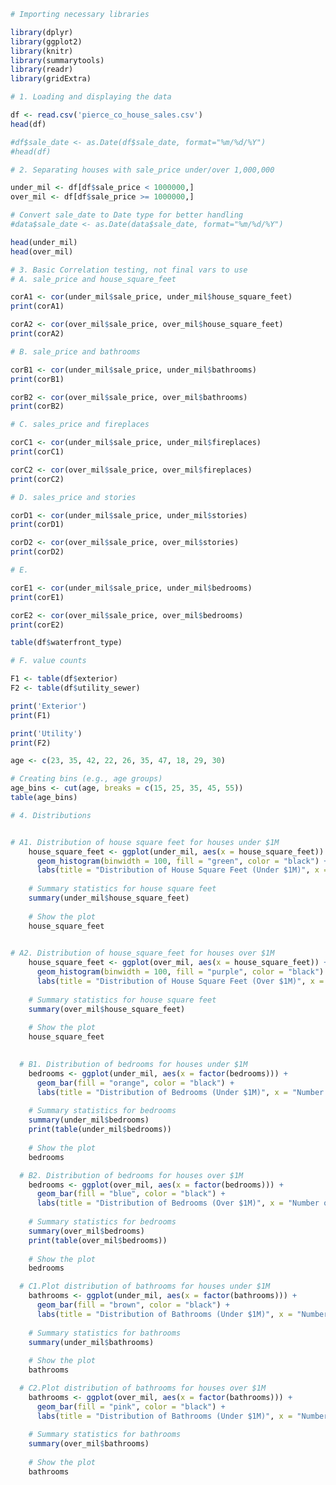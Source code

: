 ```R

# Importing necessary libraries

library(dplyr)
library(ggplot2)
library(knitr)
library(summarytools)
library(readr)
library(gridExtra)

```


```R
# 1. Loading and displaying the data

df <- read.csv('pierce_co_house_sales.csv')
head(df)

#df$sale_date <- as.Date(df$sale_date, format="%m/%d/%Y")
#head(df)

```

```R
# 2. Separating houses with sale_price under/over 1,000,000

under_mil <- df[df$sale_price < 1000000,]
over_mil <- df[df$sale_price >= 1000000,]

# Convert sale_date to Date type for better handling
#data$sale_date <- as.Date(data$sale_date, format="%m/%d/%Y")

head(under_mil)
head(over_mil)

```

```R
# 3. Basic Correlation testing, not final vars to use
# A. sale_price and house_square_feet

corA1 <- cor(under_mil$sale_price, under_mil$house_square_feet)
print(corA1)

corA2 <- cor(over_mil$sale_price, over_mil$house_square_feet)
print(corA2)

```

```R
# B. sale_price and bathrooms

corB1 <- cor(under_mil$sale_price, under_mil$bathrooms)
print(corB1)

corB2 <- cor(over_mil$sale_price, over_mil$bathrooms)
print(corB2)

```

```R
# C. sales_price and fireplaces

corC1 <- cor(under_mil$sale_price, under_mil$fireplaces)
print(corC1)

corC2 <- cor(over_mil$sale_price, over_mil$fireplaces)
print(corC2)

```

```R
# D. sales_price and stories

corD1 <- cor(under_mil$sale_price, under_mil$stories)
print(corD1)

corD2 <- cor(over_mil$sale_price, over_mil$stories)
print(corD2)

```

```R
# E. 

corE1 <- cor(under_mil$sale_price, under_mil$bedrooms)
print(corE1)

corE2 <- cor(over_mil$sale_price, over_mil$bedrooms)
print(corE2)

table(df$waterfront_type)

```

```R
# F. value counts 

F1 <- table(df$exterior)
F2 <- table(df$utility_sewer)

print('Exterior')
print(F1)

print('Utility')
print(F2)

```


```R

age <- c(23, 35, 42, 22, 26, 35, 47, 18, 29, 30)

# Creating bins (e.g., age groups)
age_bins <- cut(age, breaks = c(15, 25, 35, 45, 55))
table(age_bins)

```


```R

# 4. Distributions


# A1. Distribution of house square feet for houses under $1M
    house_square_feet <- ggplot(under_mil, aes(x = house_square_feet)) +
      geom_histogram(binwidth = 100, fill = "green", color = "black") +
      labs(title = "Distribution of House Square Feet (Under $1M)", x = "Square Feet", y = "Frequency")
  
    # Summary statistics for house square feet
    summary(under_mil$house_square_feet)
  
    # Show the plot
    house_square_feet
    
```
```R

# A2. Distribution of house_square_feet for houses over $1M
    house_square_feet <- ggplot(over_mil, aes(x = house_square_feet)) +
      geom_histogram(binwidth = 100, fill = "purple", color = "black") +
      labs(title = "Distribution of House Square Feet (Over $1M)", x = "Square Feet", y = "Frequency")
  
    # Summary statistics for house square feet
    summary(over_mil$house_square_feet)
  
    # Show the plot
    house_square_feet
    
```

```R

  # B1. Distribution of bedrooms for houses under $1M
    bedrooms <- ggplot(under_mil, aes(x = factor(bedrooms))) +
      geom_bar(fill = "orange", color = "black") +
      labs(title = "Distribution of Bedrooms (Under $1M)", x = "Number of Bedrooms", y = "Count")
  
    # Summary statistics for bedrooms
    summary(under_mil$bedrooms)
    print(table(under_mil$bedrooms))
    
    # Show the plot
    bedrooms

```


```R

  # B2. Distribution of bedrooms for houses over $1M
    bedrooms <- ggplot(over_mil, aes(x = factor(bedrooms))) +
      geom_bar(fill = "blue", color = "black") +
      labs(title = "Distribution of Bedrooms (Over $1M)", x = "Number of Bedrooms", y = "Count")
  
    # Summary statistics for bedrooms
    summary(over_mil$bedrooms)
    print(table(over_mil$bedrooms))
    
    # Show the plot
    bedrooms

```


```R

  # C1.Plot distribution of bathrooms for houses under $1M
    bathrooms <- ggplot(under_mil, aes(x = factor(bathrooms))) +
      geom_bar(fill = "brown", color = "black") +
      labs(title = "Distribution of Bathrooms (Under $1M)", x = "Number of Bathrooms", y = "Count")
  
    # Summary statistics for bathrooms
    summary(under_mil$bathrooms)
    
    # Show the plot
    bathrooms
```

```R

  # C2.Plot distribution of bathrooms for houses over $1M
    bathrooms <- ggplot(over_mil, aes(x = factor(bathrooms))) +
      geom_bar(fill = "pink", color = "black") +
      labs(title = "Distribution of Bathrooms (Under $1M)", x = "Number of Bathrooms", y = "Count")
  
    # Summary statistics for bathrooms
    summary(over_mil$bathrooms)
    
    # Show the plot
    bathrooms
```
